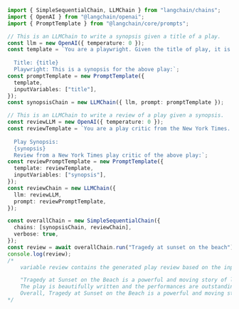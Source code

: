```typescript
import { SimpleSequentialChain, LLMChain } from "langchain/chains";
import { OpenAI } from "@langchain/openai";
import { PromptTemplate } from "@langchain/core/prompts";

// This is an LLMChain to write a synopsis given a title of a play.
const llm = new OpenAI({ temperature: 0 });
const template = `You are a playwright. Given the title of play, it is your job to write a synopsis for that title.
 
  Title: {title}
  Playwright: This is a synopsis for the above play:`;
const promptTemplate = new PromptTemplate({
  template,
  inputVariables: ["title"],
});
const synopsisChain = new LLMChain({ llm, prompt: promptTemplate });

// This is an LLMChain to write a review of a play given a synopsis.
const reviewLLM = new OpenAI({ temperature: 0 });
const reviewTemplate = `You are a play critic from the New York Times. Given the synopsis of play, it is your job to write a review for that play.
 
  Play Synopsis:
  {synopsis}
  Review from a New York Times play critic of the above play:`;
const reviewPromptTemplate = new PromptTemplate({
  template: reviewTemplate,
  inputVariables: ["synopsis"],
});
const reviewChain = new LLMChain({
  llm: reviewLLM,
  prompt: reviewPromptTemplate,
});

const overallChain = new SimpleSequentialChain({
  chains: [synopsisChain, reviewChain],
  verbose: true,
});
const review = await overallChain.run("Tragedy at sunset on the beach");
console.log(review);
/*
    variable review contains the generated play review based on the input title and synopsis generated in the first step:

    "Tragedy at Sunset on the Beach is a powerful and moving story of love, loss, and redemption. The play follows the story of two young lovers, Jack and Jill, whose plans for a future together are tragically cut short when Jack is killed in a car accident. The play follows Jill as she struggles to cope with her grief and eventually finds solace in the arms of another man. 
    The play is beautifully written and the performances are outstanding. The actors bring the characters to life with their heartfelt performances, and the audience is taken on an emotional journey as Jill is forced to confront her grief and make a difficult decision between her past and her future. The play culminates in a powerful climax that will leave the audience in tears. 
    Overall, Tragedy at Sunset on the Beach is a powerful and moving story that will stay with you long after the curtain falls. It is a must-see for anyone looking for an emotionally charged and thought-provoking experience."
*/
```